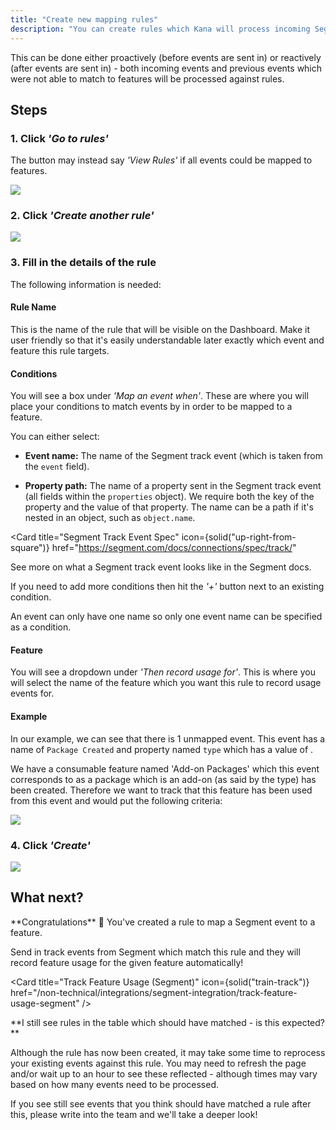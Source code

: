 ```yaml
---
title: "Create new mapping rules"
description: "You can create rules which Kana will process incoming Segment track events against to map to features. Usage of that feature by the user in the event will then be recorded."
---
```


This can be done either proactively (before events are sent in) or reactively (after events are sent in) - both incoming events and previous events which were not able to match to features will be processed against rules.

## Steps

### 1. Click _'Go to rules'_

The button may instead say _'View Rules'_ if all events could be mapped to features.

![](https://3885410404-files.gitbook.io/~/files/v0/b/gitbook-x-prod.appspot.com/o/spaces%2FvWMuQ5MTaMqVa4wiFp1u%2Fuploads%2FiQczam1hDcuSiBi5YJ9e%2FScreenshot%202022-09-15%20at%2011.21.50.png?alt=media&token=5deea623-b48f-41dd-b553-acd5cf12c5b4)

### 2. Click _'Create another rule'_

![](https://3885410404-files.gitbook.io/~/files/v0/b/gitbook-x-prod.appspot.com/o/spaces%2FvWMuQ5MTaMqVa4wiFp1u%2Fuploads%2F9eKZNA4LB1TnPjMgDqhX%2FScreenshot%202022-09-15%20at%2011.27.27.png?alt=media&token=33a4d987-ef5c-420a-af0e-38481b4d291f)

### 3. Fill in the details of the rule

The following information is needed:

#### Rule Name

This is the name of the rule that will be visible on the Dashboard. Make it user friendly so that it's easily understandable later exactly which event and feature this rule targets.

#### Conditions

You will see a box under _'Map an event when'_. These are where you will place your conditions to match events by in order to be mapped to a feature.

You can either select:

- **Event name:** The name of the Segment track event (which is taken from the `event` field).

- **Property path:** The name of a property sent in the Segment track event (all fields within the `properties` object). We require both the key of the property and the value of that property. The name can be a path if it's nested in an object, such as `object.name`.

<Card
  title="Segment Track Event Spec"
  icon={solid("up-right-from-square")}
  href="https://segment.com/docs/connections/spec/track/"
>
  See more on what a Segment track event looks like in the Segment docs.
</Card>




If you need to add more conditions then hit the _'+'_ button next to an existing condition.

<Warning>
An event can only have one name so only one event name can be specified as a condition.

</Warning>

#### Feature

You will see a dropdown under _'Then record usage for'_. This is where you will select the name of the feature which you want this rule to record usage events for.

#### Example

In our example, we can see that there is 1 unmapped event. This event has a name of `Package Created` and property named `type` which has a value of .

We have a consumable feature named 'Add-on Packages' which this event corresponds to as a package which is an add-on (as said by the type) has been created. Therefore we want to track that this feature has been used from this event and would put the following criteria:

![](https://3885410404-files.gitbook.io/~/files/v0/b/gitbook-x-prod.appspot.com/o/spaces%2FvWMuQ5MTaMqVa4wiFp1u%2Fuploads%2FFGQVBlc6txu5gQMDD4or%2FScreenshot%202022-09-15%20at%2012.27.42.png?alt=media&token=6314f1d9-9376-48b1-b0b2-5102662bc291)

### 4. Click _'Create'_

![](https://3885410404-files.gitbook.io/~/files/v0/b/gitbook-x-prod.appspot.com/o/spaces%2FvWMuQ5MTaMqVa4wiFp1u%2Fuploads%2F8RD2oDD7eQk0i5MVVqgv%2FScreenshot%202022-09-15%20at%2012.36.44.png?alt=media&token=e50afc47-5923-40a3-8029-a217b294498d)

## What next?

<Check>
**Congratulations** 🎉 You've created a rule to map a Segment event to a feature.

</Check>

Send in track events from Segment which match this rule and they will record feature usage for the given feature automatically!

<Card
  title="Track Feature Usage (Segment)"
  icon={solid("train-track")}
  href="/non-technical/integrations/segment-integration/track-feature-usage-segment"
/>

<Note>
**I still see rules in the table which should have matched - is this expected?**

Although the rule has now been created, it may take some time to reprocess your existing events against this rule. You may need to refresh the page and/or wait up to an hour to see these reflected - although times may vary based on how many events need to be processed.

If you see still see events that you think should have matched a rule after this, please write into the team and we'll take a deeper look!
</Note>
